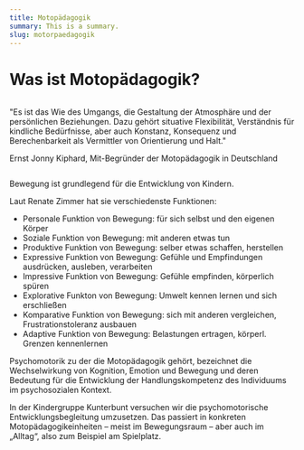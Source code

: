 ```yaml
---
title: Motopädagogik
summary: This is a summary.
slug: motorpaedagogik
---
```

# Was ist Motopädagogik?

![]()

"Es ist das Wie des Umgangs, die Gestaltung der Atmosphäre und der persönlichen Beziehungen. Dazu gehört situative Flexibilität, Verständnis für kindliche Bedürfnisse, aber auch Konstanz, Konsequenz und Berechenbarkeit als Vermittler von Orientierung und Halt."

Ernst Jonny Kiphard, Mit-Begründer der Motopädagogik in Deutschland

![]()

Bewegung ist grundlegend für die Entwicklung von Kindern.

Laut Renate Zimmer hat sie verschiedenste Funktionen:

* Personale Funktion von Bewegung: für sich selbst und den eigenen Körper
* Soziale Funktion von Bewegung: mit anderen etwas tun
* Produktive Funktion von Bewegung: selber etwas schaffen, herstellen
* Expressive Funktion von Bewegung: Gefühle und Empfindungen ausdrücken, ausleben, verarbeiten
* Impressive Funktion von Bewegung: Gefühle empfinden, körperlich spüren
* Explorative Funkton von Bewegung: Umwelt kennen lernen und sich erschließen
* Komparative Funktion von Bewegung: sich mit anderen vergleichen, Frustrationstoleranz ausbauen
* Adaptive Funktion von Bewegung: Belastungen ertragen, körperl. Grenzen kennenlernen

Psychomotorik zu der die Motopädagogik gehört, bezeichnet die Wechselwirkung von Kognition, Emotion und Bewegung und deren Bedeutung für die Entwicklung der Handlungskompetenz des Individuums im psychosozialen Kontext.

In der Kindergruppe Kunterbunt versuchen wir die psychomotorische Entwicklungsbegleitung umzusetzen. Das passiert in konkreten Motopädagogikeinheiten – meist im Bewegungsraum – aber auch im „Alltag“, also zum Beispiel am Spielplatz.
